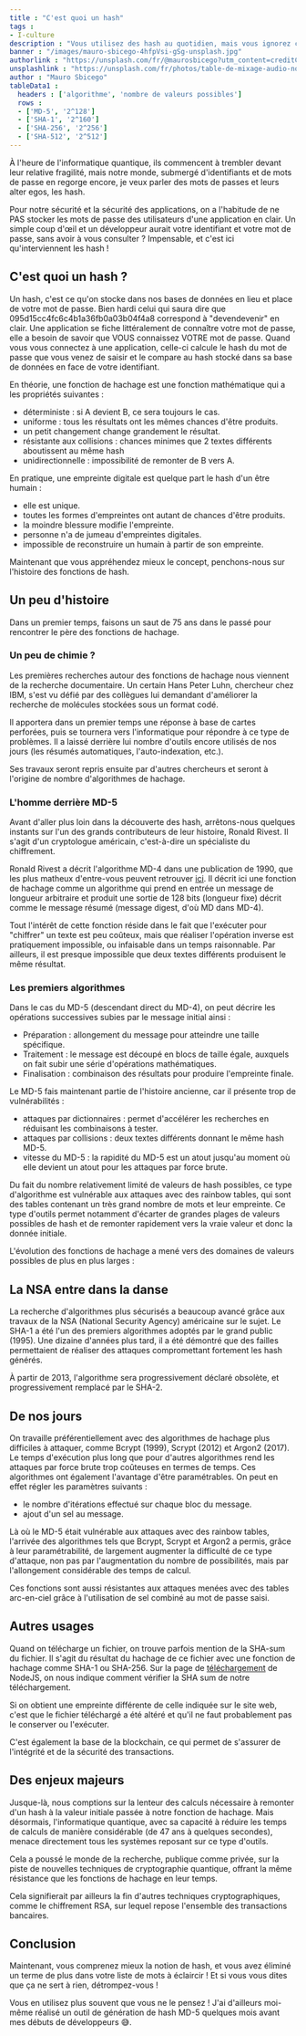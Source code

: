 ```yaml
---
title : "C'est quoi un hash"
tags :
- I-culture
description : "Vous utilisez des hash au quotidien, mais vous ignorez ce que c'est ? Découvrons-le ensemble !"
banner : "/images/mauro-sbicego-4hfpVsi-gSg-unsplash.jpg"
authorlink : "https://unsplash.com/fr/@maurosbicego?utm_content=creditCopyText&utm_medium=referral&utm_source=unsplash"
unsplashlink : "https://unsplash.com/fr/photos/table-de-mixage-audio-noire-4hfpVsi-gSg?utm_content=creditCopyText&utm_medium=referral&utm_source=unsplash"
author : "Mauro Sbicego"
tableData1 :
  headers : ['algorithme', 'nombre de valeurs possibles']
  rows :
  - ['MD-5', '2^128']
  - ['SHA-1', '2^160']
  - ['SHA-256', '2^256']
  - ['SHA-512', '2^512']
---
```


À l'heure de l'informatique quantique, ils commencent à trembler devant leur relative fragilité, mais notre monde, submergé d'identifiants et de mots de passe en regorge encore, je veux parler des mots de passes et leurs alter egos, les hash.

Pour notre sécurité et la sécurité des applications, on a l'habitude de ne PAS stocker les mots de passe des utilisateurs d'une application en clair. Un simple coup d'œil et un développeur aurait votre identifiant et votre mot de passe, sans avoir à vous consulter ? Impensable, et c'est ici qu'interviennent les hash !

## C'est quoi un hash ?

Un hash, c'est ce qu'on stocke dans nos bases de données en lieu et place de votre mot de passe. Bien hardi celui qui saura dire que 095d15cc4fc6c4b1a36fb0a03b04f4a8 correspond à "devendevenir" en clair. Une application se fiche littéralement de connaître votre mot de passe, elle a besoin de savoir que VOUS connaissez VOTRE mot de passe. Quand vous vous connectez à une application, celle-ci calcule le hash du mot de passe que vous venez de saisir et le compare au hash stocké dans sa base de données en face de votre identifiant. 

En théorie, une fonction de hachage est une fonction mathématique qui a les propriétés suivantes :

- déterministe : si A devient B, ce sera toujours le cas.
- uniforme : tous les résultats ont les mêmes chances d'être produits.
- un petit changement change grandement le résultat.
- résistante aux collisions : chances minimes que 2 textes différents aboutissent au même hash
- unidirectionnelle : impossibilité de remonter de B vers A.

En pratique, une empreinte digitale est quelque part le hash d'un être humain :

- elle est unique.
- toutes les formes d'empreintes ont autant de chances d'être produits.
- la moindre blessure modifie l'empreinte.
- personne n'a de jumeau d'empreintes digitales.
- impossible de reconstruire un humain à partir de son empreinte.

Maintenant que vous appréhendez mieux le concept, penchons-nous sur l'histoire des fonctions de hash.

## Un peu d'histoire

Dans un premier temps, faisons un saut de 75 ans dans le passé pour rencontrer le père des fonctions de hachage.

### Un peu de chimie ?

Les premières recherches autour des fonctions de hachage nous viennent de la recherche documentaire. Un certain Hans Peter Luhn, chercheur chez IBM, s'est vu défié par des collègues lui demandant d'améliorer la recherche de molécules stockées sous un format codé.

Il apportera dans un premier temps une réponse à base de cartes perforées, puis se tournera vers l'informatique pour répondre à ce type de problèmes. Il a laissé derrière lui nombre d'outils encore utilisés de nos jours (les résumés automatiques, l'auto-indexation, etc.).

Ses travaux seront repris ensuite par d'autres chercheurs et seront à l'origine de nombre d'algorithmes de hachage.

### L'homme derrière MD-5

Avant d'aller plus loin dans la découverte des hash, arrêtons-nous quelques instants sur l'un des grands contributeurs de leur histoire, Ronald Rivest. Il s'agit d'un cryptologue américain, c'est-à-dire un spécialiste du chiffrement.

Ronald Rivest a décrit l'algorithme MD-4 dans une publication de 1990, que les plus matheux d'entre-vous peuvent retrouver [ici](https://link.springer.com/chapter/10.1007/3-540-38424-3_22). Il décrit ici une fonction de hachage comme un algorithme qui prend en entrée un message de longueur arbitraire et produit une sortie de 128 bits (longueur fixe) décrit comme le message résumé (message digest, d'où MD dans MD-4).

Tout l'intérêt de cette fonction réside dans le fait que l'exécuter pour "chiffrer" un texte est peu coûteux, mais que réaliser l'opération inverse est pratiquement impossible, ou infaisable dans un temps raisonnable. Par ailleurs, il est presque impossible que deux textes différents produisent le même résultat.

### Les premiers algorithmes

Dans le cas du MD-5 (descendant direct du MD-4), on peut décrire les opérations successives subies par le message initial ainsi :

- Préparation : allongement du message pour atteindre une taille spécifique.
- Traitement : le message est découpé en blocs de taille égale, auxquels on fait subir une série d'opérations mathématiques.
- Finalisation : combinaison des résultats pour produire l'empreinte finale.

Le MD-5 fais maintenant partie de l'histoire ancienne, car il présente trop de vulnérabilités :

- attaques par dictionnaires : permet d'accélérer les recherches en réduisant les combinaisons à tester.
- attaques par collisions : deux textes différents donnant le même hash MD-5.
- vitesse du MD-5 : la rapidité du MD-5 est un atout jusqu'au moment où elle devient un atout pour les attaques par force brute.

Du fait du nombre relativement limité de valeurs de hash possibles, ce type d'algorithme est vulnérable aux attaques avec des rainbow tables, qui sont des tables contenant un très grand nombre de mots et leur empreinte. Ce type d'outils permet notamment d'écarter de grandes plages de valeurs possibles de hash et de remonter rapidement vers la vraie valeur et donc la donnée initiale.

L'évolution des fonctions de hachage a mené vers des domaines de valeurs possibles de plus en plus larges :

<DataTable data={frontmatter.tableData1} />

## La NSA entre dans la danse

La recherche d'algorithmes plus sécurisés a beaucoup avancé grâce aux travaux de la NSA (National Security Agency) américaine sur le sujet. Le SHA-1 a été l'un des premiers algorithmes adoptés par le grand public (1995). Une dizaine d'années plus tard, il a été démontré que des failles permettaient de réaliser des attaques compromettant fortement les hash générés.

À partir de 2013, l'algorithme sera progressivement déclaré obsolète, et progressivement remplacé par le SHA-2.

## De nos jours

On travaille préférentiellement avec des algorithmes de hachage plus difficiles à attaquer, comme Bcrypt (1999), Scrypt (2012) et Argon2 (2017). Le temps d'exécution plus long que pour d'autres algorithmes rend les attaques par force brute trop coûteuses en termes de temps. Ces algorithmes ont également l'avantage d'être paramétrables. On peut en effet régler les paramètres suivants :

- le nombre d'itérations effectué sur chaque bloc du message.
- ajout d'un sel au message.

Là où le MD-5 était vulnérable aux attaques avec des rainbow tables, l'arrivée des algorithmes tels que Bcrypt, Scrypt et Argon2 a permis, grâce à leur paramétrabilité, de largement augmenter la difficulté de ce type d'attaque, non pas par l'augmentation du nombre de possibilités, mais par l'allongement considérable des temps de calcul.

Ces fonctions sont aussi résistantes aux attaques menées avec des tables arc-en-ciel grâce à l'utilisation de sel combiné au mot de passe saisi.

## Autres usages

Quand on télécharge un fichier, on trouve parfois mention de la SHA-sum du fichier. Il s'agit du résultat du hachage de ce fichier avec une fonction de hachage comme SHA-1 ou SHA-256. Sur la page de [téléchargement](https://nodejs.org/en/download) de NodeJS, on nous indique comment vérifier la SHA sum de notre téléchargement.

Si on obtient une empreinte différente de celle indiquée sur le site web, c'est que le fichier téléchargé a été altéré et qu'il ne faut probablement pas le conserver ou l'exécuter.

C'est également la base de la blockchain, ce qui permet de s'assurer de l'intégrité et de la sécurité des transactions.

## Des enjeux majeurs

Jusque-là, nous comptions sur la lenteur des calculs nécessaire à remonter d'un hash à la valeur initiale passée à notre fonction de hachage. Mais désormais, l'informatique quantique, avec sa capacité à réduire les temps de calculs de manière considérable (de 47 ans à quelques secondes), menace directement tous les systèmes reposant sur ce type d'outils.

Cela a poussé le monde de la recherche, publique comme privée, sur la piste de nouvelles techniques de cryptographie quantique, offrant la même résistance que les fonctions de hachage en leur temps.

Cela signifierait par ailleurs la fin d'autres techniques cryptographiques, comme le chiffrement RSA, sur lequel repose l'ensemble des transactions bancaires.

## Conclusion

Maintenant, vous comprenez mieux la notion de hash, et vous avez éliminé un terme de plus dans votre liste de mots à éclaircir ! Et si vous vous dites que ça ne sert à rien, détrompez-vous !

Vous en utilisez plus souvent que vous ne le pensez ! J'ai d'ailleurs moi-même réalisé un outil de génération de hash MD-5 quelques mois avant mes débuts de développeurs 😅.
